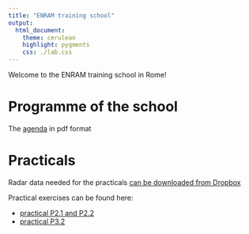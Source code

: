 ```yaml
---
title: "ENRAM training school"
output:
  html_document:
    theme: cerulean
    highlight: pygments
    css: ./lab.css
---
```

Welcome to the ENRAM training school in Rome!
  
# Programme of the school
The [agenda](https://adriaandokter.com/ENRAMtraining/agenda.pdf) in pdf format

# Practicals

Radar data needed for the practicals [can be downloaded from Dropbox](https://www.dropbox.com/sh/ajwdo578jfitlsk/AAC6FyCUNGq34K4QdhfQd4wea?dl=0) 

Practical exercises can be found here:
  
* [practical P2.1 and P2.2](https://adriaandokter.com/ENRAMtraining/practical2.html)
* [practical P3.2](http://rpubs.com/jbuler/ENRAM_Practical_3_2)
